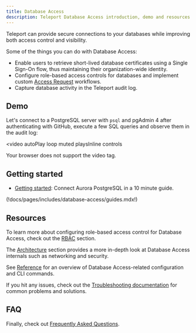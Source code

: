 ```yaml
---
title: Database Access
description: Teleport Database Access introduction, demo and resources.
---
```


Teleport can provide secure connections to your databases while improving both
access control and visibility.

Some of the things you can do with Database Access:

- Enable users to retrieve short-lived database certificates using a Single Sign-On
  flow, thus maintaining their organization-wide identity.
- Configure role-based access controls for databases and implement custom
  [Access Request](../access-controls/access-requests.mdx) workflows.
- Capture database activity in the Teleport audit log.

## Demo

Let's connect to a PostgreSQL server with `psql` and pgAdmin 4 after authenticating
with GitHub, execute a few SQL queries and observe them in the audit log:

<video
  autoPlay
  loop
  muted
  playsInline
  controls
>
  <source
    src="../../img/database-access/dbaccessdemo.mp4"
    type="video/mp4"
  />

  <source
    src="../../img/database-access/dbaccessdemo.webm"
    type="video/webm"
  />

  Your browser does not support the video tag.
</video>

## Getting started

- [Getting started](./getting-started.mdx): Connect Aurora PostgreSQL in a 10
  minute guide.

(!docs/pages/includes/database-access/guides.mdx!)

## Resources

To learn more about configuring role-based access control for Database Access,
check out the [RBAC](./rbac.mdx) section.

The [Architecture](./architecture.mdx) section provides a more in-depth look at
Database Access internals such as networking and security.

See [Reference](./reference.mdx) for an overview of
Database Access-related configuration and CLI commands.

If you hit any issues, check out the [Troubleshooting
documentation](./troubleshooting.mdx) for common problems and solutions.

## FAQ

Finally, check out [Frequently Asked Questions](./faq.mdx).
